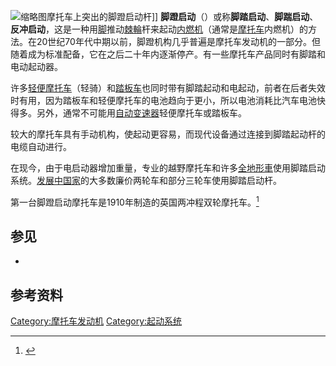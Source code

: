 [[File:Kick-start.jpg|缩略图]]摩托车上突出的脚蹬启动杆]]
'''脚蹬启动'''（{{lang-en|'''Kick start'''}}）或称'''脚踏启动'''、'''脚踹启动'''、'''反冲启动'''，这是一种用[[脚|脚]]推动[[棘輪|棘輪]]杆来起动[[内燃机|内燃机]]（通常是[[摩托车|摩托车]]内燃机）的方法。在20世纪70年代中期以前，脚蹬机构几乎普遍是摩托车发动机的一部分。但随着{{tsl|en|Electric starter|电动起动器}}成为标准配备，它在之后二十年内逐渐停产。有一些摩托车产品同时有脚踏和电动起动器。

许多[[轻便摩托车|轻便摩托车]]（轻骑）和[[速克達|踏板车]]也同时带有脚踏起动和电起动，前者在后者失效时有用，因为踏板车和轻便摩托车的电池趋向于更小，所以电池消耗比汽车电池快得多。另外，通常不可能用[[自动变速器|自动变速器]]{{tsl|en|Push start|推动}}轻便摩托车或踏板车。

较大的摩托车具有手动{{tsl|en|Compression release|压缩释放}}机构，使起动更容易，而现代设备通过连接到脚踏起动杆的电缆自动进行。

在现今，由于电启动器增加重量，专业的越野摩托车和许多[[全地形車|全地形車]]使用脚踏启动系统。[[发展中国家|发展中国家]]的大多数廉价两轮车和部分三轮车使用脚踏启动杆。

第一台脚蹬启动摩托车是1910年制造的英国{{tsl|en|The Scott Motorcycle Company|斯科特摩托车}}两冲程双轮摩托车。<ref>{{Citation |last1= Brown |year=1996 |first1=Roland |title=The Encyclopedia of Motorcycles |publisher=Smithmark |isbn=0831728485 |page=12}}</ref>

== 参见 ==
* {{tsl|en|Jump start (vehicle)}}

== 参考资料 ==
{{reflist}}

[[Category:摩托车发动机|Category:摩托车发动机]]
[[Category:起动系统|Category:起动系统]]
